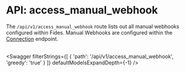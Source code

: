 

# API: access_manual_webhook

The `/api/v1/access_manual_webhook` route lists out all manual webhooks configured within Fides. Manual Webhooks are configured within the [Connection](/docs/dev-docs/api/manage/connection) endpoint.
<br></br>

<Swagger 
    filterStrings={[
        {
            'path': '/api/v1/access_manual_webhook',
            'greedy': 'true'
        }
    ]} 
    defaultModelsExpandDepth={-1}
/>

